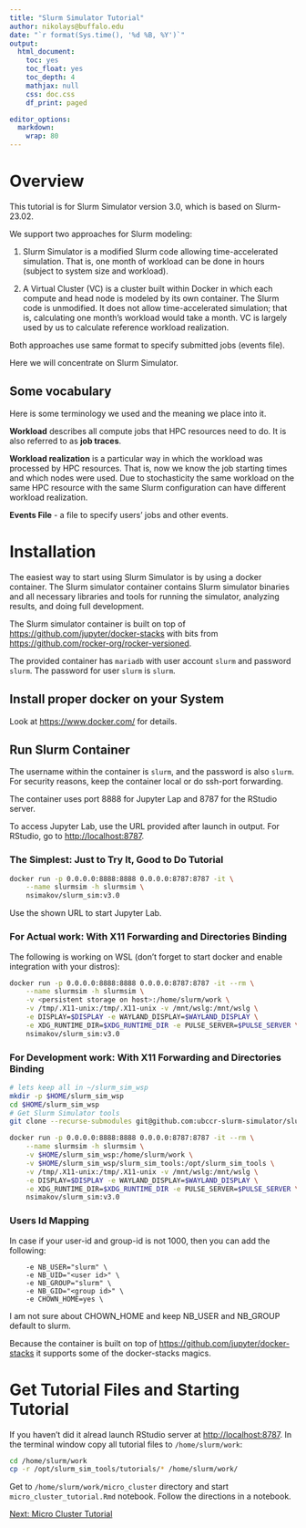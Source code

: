 ```yaml
---
title: "Slurm Simulator Tutorial"
author: nikolays@buffalo.edu
date: "`r format(Sys.time(), '%d %B, %Y')`"
output:
  html_document: 
    toc: yes
    toc_float: yes
    toc_depth: 4
    mathjax: null
    css: doc.css
    df_print: paged

editor_options: 
  markdown: 
    wrap: 80
---
```


# Overview

This tutorial is for Slurm Simulator version 3.0, which is based on Slurm-23.02.

We support two approaches for Slurm modeling:

1. Slurm Simulator is a modified Slurm code allowing time-accelerated simulation.
   That is, one month of workload can be done in hours (subject to system size and workload).

2. A Virtual Cluster (VC) is a cluster built within Docker in which each compute and head node is modeled by its own container.
   The Slurm code is unmodified.
   It does not allow time-accelerated simulation; that is, calculating one month's workload would take a month.
   VC is largely used by us to calculate reference workload realization.

Both approaches use same format to specify submitted jobs (events file).

Here we will concentrate on Slurm Simulator.

## Some vocabulary

Here is some terminology we used and the meaning we place into it.

**Workload** describes all compute jobs that HPC resources need to do. It is also referred to as **job traces**.

**Workload realization** is a particular way in which the workload was processed by HPC resources. 
That is, now we know the job starting times and which nodes were used.
Due to stochasticity the same workload on the same HPC resource with the same Slurm configuration can have different workload realization.

**Events File** - a file to specify users' jobs and other events.


# Installation

The easiest way to start using Slurm Simulator is by using a docker container. 
The Slurm simulator container contains Slurm simulator binaries and all necessary libraries and tools for 
running the simulator, analyzing results, and doing full development.

The Slurm simulator container is built on top of <https://github.com/jupyter/docker-stacks> with bits from <https://github.com/rocker-org/rocker-versioned>.

The provided container has `mariadb` with user account `slurm` and password `slurm`. The password for user `slurm` is `slurm`.

## Install proper docker on your System

Look at <https://www.docker.com/> for details.

## Run Slurm Container

The username within the container is `slurm`, and the password is also `slurm`. For security reasons, keep the container local or do ssh-port forwarding.

The container uses port 8888 for Jupyter Lap and 8787 for the RStudio server.

To access Jupyter Lab, use the URL provided after launch in output. For RStudio, go to <http://localhost:8787>.

### The Simplest: Just to Try It, Good to Do Tutorial

```bash
docker run -p 0.0.0.0:8888:8888 0.0.0.0:8787:8787 -it \
    --name slurmsim -h slurmsim \
    nsimakov/slurm_sim:v3.0
```

Use the shown URL to start Jupyter Lab.

### For Actual work: With X11 Forwarding and Directories Binding

The following is working on WSL (don't forget to start docker and enable integration with your distros):

```bash
docker run -p 0.0.0.0:8888:8888 0.0.0.0:8787:8787 -it --rm \
    --name slurmsim -h slurmsim \
    -v <persistent storage on host>:/home/slurm/work \
    -v /tmp/.X11-unix:/tmp/.X11-unix -v /mnt/wslg:/mnt/wslg \
    -e DISPLAY=$DISPLAY -e WAYLAND_DISPLAY=$WAYLAND_DISPLAY \
    -e XDG_RUNTIME_DIR=$XDG_RUNTIME_DIR -e PULSE_SERVER=$PULSE_SERVER \
    nsimakov/slurm_sim:v3.0
```

### For Development work: With X11 Forwarding and Directories Binding


```bash
# lets keep all in ~/slurm_sim_wsp
mkdir -p $HOME/slurm_sim_wsp
cd $HOME/slurm_sim_wsp
# Get Slurm Simulator tools
git clone --recurse-submodules git@github.com:ubccr-slurm-simulator/slurm_sim_tools.git
```

```bash
docker run -p 0.0.0.0:8888:8888 0.0.0.0:8787:8787 -it --rm \
    --name slurmsim -h slurmsim \
    -v $HOME/slurm_sim_wsp:/home/slurm/work \
    -v $HOME/slurm_sim_wsp/slurm_sim_tools:/opt/slurm_sim_tools \
    -v /tmp/.X11-unix:/tmp/.X11-unix -v /mnt/wslg:/mnt/wslg \
    -e DISPLAY=$DISPLAY -e WAYLAND_DISPLAY=$WAYLAND_DISPLAY \
    -e XDG_RUNTIME_DIR=$XDG_RUNTIME_DIR -e PULSE_SERVER=$PULSE_SERVER \
    nsimakov/slurm_sim:v3.0
```

### Users Id Mapping

In case if your user-id and group-id is not 1000, then you can add the following:

```
    -e NB_USER="slurm" \
    -e NB_UID="<user id>" \
    -e NB_GROUP="slurm" \
    -e NB_GID="<group id>" \
    -e CHOWN_HOME=yes \
```

I am not sure about CHOWN_HOME and keep NB_USER and NB_GROUP default to slurm.

Because the container is built on top of <https://github.com/jupyter/docker-stacks> it supports some of the docker-stacks magics.

# Get Tutorial Files and Starting Tutorial

If you haven't did it alread launch RStudio server at <http://localhost:8787>.
In the terminal window copy all tutorial files to `/home/slurm/work`:

```bash
cd /home/slurm/work
cp -r /opt/slurm_sim_tools/tutorials/* /home/slurm/work/
```

Get to `/home/slurm/work/micro_cluster` directory and start `micro_cluster_tutorial.Rmd` notebook.
Follow the directions in a notebook.

[Next: Micro Cluster Tutorial](./micro_cluster/micro_cluster_tutorial.html)
